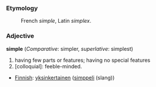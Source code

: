 ===Etymology===
:French ''simple'', Latin ''simplex''.
===Adjective===
'''simple''' (''Comparative'': simpler, ''superlative'': simplest)
#having few parts or features; having no special features
#[colloquial]: feeble-minded.

*[[Finnish]]: [[yksinkertainen]] ([[simppeli]] (slang))